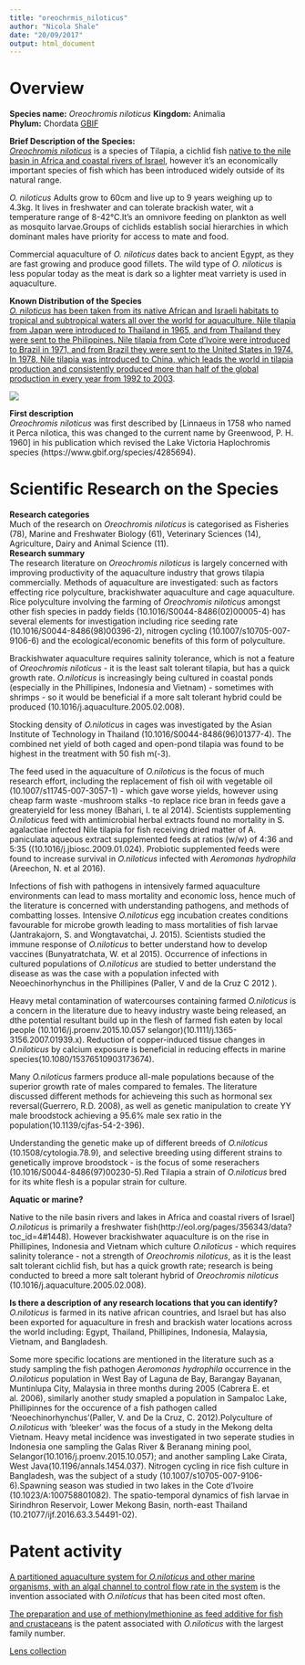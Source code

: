 ```yaml
---
title: "oreochrmis_niloticus"
author: "Nicola Shale"
date: "20/09/2017"
output: html_document
---
```

# Overview

**Species name:** *Oreochromis niloticus*
**Kingdom:** Animalia   
**Phylum:** Chordata [GBIF](https://www.gbif.org/species/4285694)
  
**Brief Description of the Species:**  
[*Oreochromis niloticus*](http://eol.org/pages/356343/overview) is a species of Tilapia, a cichlid fish [native to the nile basin in Africa and coastal rivers of Israel](http://eol.org/pages/356343/data?toc_id=4#1448), however it's an economically important species of fish which has been introduced widely outside of its natural range.

*O. niloticus* Adults grow to 60cm and live up to 9 years weighing up to 4.3kg. It lives in freshwater and can tolerate brackish water, wit a temperature range of 8-42°C.It's an omnivore feeding on plankton as well as mosquito larvae.Groups of cichlids establish social hierarchies in which dominant males have priority for access to mate and food.

Commercial aquaculture of *O. niloticus* dates back to ancient Egypt, as they are fast growing and produce good fillets. The wild type of *O. niloticus* is less popular today as the meat is dark so a lighter meat varriety is used in aquaculture.
  
**Known Distribution of the Species**  
[*O. niloticus* has been taken from its native African and Israeli habitats to tropical and subtropical waters all over the world for aquaculture. Nile tilapia from Japan were introduced to Thailand in 1965, and from Thailand they were sent to the Philippines. Nile tilapia from Cote d'Ivoire were introduced to Brazil in 1971, and from Brazil they were sent to the United States in 1974. In 1978, Nile tilapia was introduced to China, which leads the world in tilapia production and consistently produced more than half of the global production in every year from 1992 to 2003](http://www.fao.org/fishery/culturedspecies/Oreochromis_niloticus/en). 

![](/Users/NicolaShale/Documents/GitHub/asean_marine/Nicky's summaries/images/Oreochromis-niloticus-Nairobi.jpg)


**First description**  
*Oreochromis niloticus* was first described by [Linnaeus in 1758 who named it Perca nilotica, this was changed to the current name by Greenwood, P. H. 1960] in his publication which revised the Lake Victoria Haplochromis species (https://www.gbif.org/species/4285694). 

# Scientific Research on the Species 

**Research categories**  
Much of the research on *Oreochromis niloticus* is categorised as Fisheries (78), Marine and Freshwater Biology (61), Veterinary Sciences (14),  Agriculture, Dairy and Animal Science (11).   
**Research summary**  
The research literature on *Oreochromis niloticus* is largely concerned with improving productivity of the aquaculture industry that grows tilapia commercially. Methods of aquaculture are investigated: such as factors effecting rice polyculture, brackishwater aquaculture and cage aquaculture. Rice polyculture involving the farming of *Oreochromis niloticus* amongst other fish species in paddy fields (10.1016/S0044-8486(02)00005-4) has several elements for investigation including rice seeding rate (10.1016/S0044-8486(98)00396-2), nitrogen cycling (10.1007/s10705-007-9106-6) and the ecological/economic benefits of this form of polyculture.

Brackishwater aquaculture requires salinity tolerance, which is not a feature of *Oreochromis niloticus* - it is the least salt tolerant tilapia, but has a quick growth rate. *O.niloticus* is increasingly being cultured in coastal ponds (especially in the Phillipines, Indonesia and Vietnam) - sometimes with shrimps - so it would be beneficial if a more salt tolerant hybrid could be produced (10.1016/j.aquaculture.2005.02.008).

Stocking density of *O.niloticus* in cages was investigated by the Asian Institute of Technology in Thailand (10.1016/S0044-8486(96)01377-4). The combined net yield of both caged and open-pond tilapia was found to be highest in the treatment with 50 fish m(-3).

The feed used in the aquaculture of *O.niloticus* is the focus of much research effort, including the replacement of fish oil with vegetable oil (10.1007/s11745-007-3057-1) - which gave worse yields, however using cheap farm waste -mushroom stalks -to replace rice bran in feeds gave a greateryield for less money (Bahari, I. te al 2014). Scientists supplementing *O.niloticus* feed with antimicrobial herbal extracts found no mortality in S. agalactiae infected Nile tilapia for fish receiving dried matter of A. paniculata aqueous extract supplemented feeds at ratios (w/w) of 4:36 and 5:35 ((10.1016/j.jbiosc.2009.01.024). Probiotic supplemented feeds were found to increase survival in *O.niloticus* infected with *Aeromonas hydrophila* (Areechon, N. et al 2016).

Infections of fish with pathogens in intensively farmed aquaculture environments can lead to mass mortality and economic loss, hence much of the literature is concerned with understanding pathogens, and methods of combatting losses. Intensive *O.niloticus*  egg incubation creates conditions favourable for microbe growth leading to mass mortalities of fish larvae (Jantrakajorn, S. and Wongtavatchai, J. 2015). Scientists studied the immune response of *O.niloticus* to better understand how to develop vaccines (Bunyatratchata, W. et al 2015). Occurrence of infections in cultured populations of *O.niloticus* are studied to better understand the disease as was the case with a population infected with Neoechinorhynchus in the Phillipines (Paller, V and de la Cruz C 2012 ).

Heavy metal contamination of watercourses containing farmed *O.niloticus* is a concern in the literature due to heavy industry waste being released, an dthe potential resultant build up in the flesh of farmed fish eaten by local people (10.1016/j.proenv.2015.10.057 selangor)(10.1111/j.1365-3156.2007.01939.x). Reduction of copper-induced tissue changes in *O.niloticus* by calcium exposure is beneficial in reducing effects in marine species(10.1080/15376510903173674).

Many *O.niloticus* farmers produce all-male populations because of the superior growth rate of males compared to females. The literature discussed different methods for achieveing this such as hormonal sex reversal(Guerrero, R.D. 2008), as well as genetic manipulation to create YY male broodstock achieving a 95.6% male sex ratio in the population(10.1139/cjfas-54-2-396).

Understanding the genetic make up of different breeds of *O.niloticus* (10.1508/cytologia.78.9), and selective breeding using different strains to genetically improve broodstock - is the focus of some reserachers (10.1016/S0044-8486(97)00230-5).Red Tilapia a strain of *O.niloticus* bred for its white flesh is a popular strain for culture.

**Aquatic or marine?**  

Native to the nile basin rivers and lakes in Africa and coastal rivers of Israel] *O.niloticus* is primarily a freshwater fish(http://eol.org/pages/356343/data?toc_id=4#1448). However brackishwater aquaculture is on the rise in Phillipines, Indonesia and Vietnam which culture *O.niloticus* - which requires salinity tolerance - not a strength of *Oreochromis niloticus*, as it is the least salt tolerant cichlid fish, but has a quick growth rate; research is being conducted to breed a more salt tolerant hybrid of *Oreochromis niloticus* (10.1016/j.aquaculture.2005.02.008).

**Is there a description of any research locations that you can identify?**  
*O.niloticus* is farmed in its native african countries, and Israel but has also been exported for aquaculture in fresh and brackish water locations across the world including: Egypt, Thailand, Phillipines, Indonesia, Malaysia, Vietnam, and Bangladesh.

Some more specific locations are mentioned in the literature such as a study sampling the fish pathogen *Aeromonas hydrophila* occurrence in the *O.niloticus* population in West Bay of Laguna de Bay, Barangay Bayanan, Muntinlupa City, Malaysia in three months during 2005 (Cabrera E. et al. 2006), similarly another study smapled a population in Sampaloc Lake, Phillipinnes for the occurence of a fish pathogen called 'Neoechinorhynchus'(Paller, V. and De la Cruz, C. 2012).Polyculture of *O.niloticus* with 'bleeker' was the focus of a study in the Mekong delta Vietnam. Heavy metal incidence was investigated in two seperate studies in Indonesia one sampling the Galas River & Beranang mining pool, Selangor(10.1016/j.proenv.2015.10.057); and another sampling Lake Cirata, West Java(10.1196/annals.1454.037). Nitrogen cycling in rice fish culture in Bangladesh, was the subject of a study (10.1007/s10705-007-9106-6).Spawning season was studied in two lakes in the Cote d'Ivoire (10.1023/A:100758801082). The spatio-temporal dynamics of fish larvae in Sirindhron Reservoir, Lower Mekong Basin, north-east Thailand (10.21077/ijf.2016.63.3.54491-02).

# Patent activity
  [A partitioned aquaculture system for *O.niloticus*  and other marine organisms, with an algal channel to control flow rate in the system](https://www.lens.org/lens/patent/US_6192833_B1) is the invention associated with *O.niloticus* that has been cited most often.
  
[The preparation and use of methionylmethionine as feed additive for fish and crustaceans](https://www.lens.org/lens/patent/US_2015_0223495_A1) is the patent associated with *O.niloticus* with the largest family number.

[Lens collection](https://www.lens.org/lens/collection/24913)

